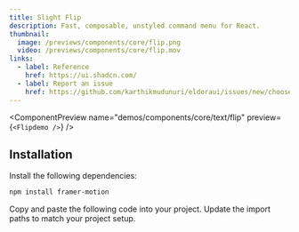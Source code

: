 ```yaml
---
title: Slight Flip
description: Fast, composable, unstyled command menu for React.
thumbnail:
  image: /previews/components/core/flip.png
  video: /previews/components/core/flip.mov
links:
  - label: Reference
    href: https://ui.shadcn.com/
  - label: Report an issue
    href: https://github.com/karthikmudunuri/eldoraui/issues/new/choose
---
```


<ComponentPreview
  name="demos/components/core/text/flip"
  preview={`<Flipdemo />`}
/>

## Installation

<Steps>
  <Step>Install the following dependencies:</Step>

```bash
npm install framer-motion
```

  <Step>Copy and paste the following code into your project.</Step>
  <ComponentSource name="components/core/default/flip" />
  <Step>Update the import paths to match your project setup.</Step>
</Steps>
